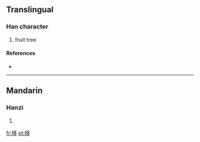 ==Translingual==

===Han character===
{{Han char|rn=75|rad=木|as=06|sn=10|four=4792<sub>7</sub>|canj=木弓戈弓 (DNIN)}}

# fruit tree

====References====
* {{Han ref|kx=0522.090|dkj=14696|dj=0910.140|hdz=21205.010|uh=6818|ud=26648|bh=AEEB|bd=44779}}

----

==Mandarin==

===Hanzi===
{{cmn-hanzi|pin=[[yǐ]] ([[yi3]])|wg=i<sup>3</sup>}}

# {{defn|Mandarin}}

[[fr:栘]]
[[pt:栘]]